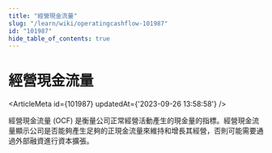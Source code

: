 ```yaml
---
title: "經營現金流量"
slug: "/learn/wiki/operatingcashflow-101987"
id: "101987"
hide_table_of_contents: true
---
```



# 經營現金流量

<ArticleMeta id={101987} updatedAt={'2023-09-26 13:58:58'} />
<div className='border-solid border-b border-t-0 my-4 border-[var(--ifm-color-gray-300)]' />

經營現金流量 (OCF) 是衡量公司正常經營活動產生的現金量的指標。經營現金流量顯示公司是否能夠產生足夠的正現金流量來維持和增長其經營，否則可能需要通過外部融資進行資本擴張。
